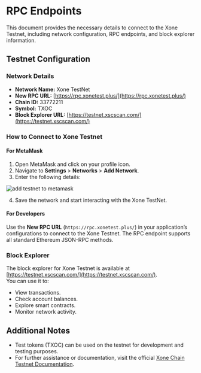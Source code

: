 # RPC Endpoints

This document provides the necessary details to connect to the Xone Testnet, including network configuration, RPC endpoints, and block explorer information.

## **Testnet Configuration**

### **Network Details**
- **Network Name:** Xone TestNet  
- **New RPC URL:** [https://rpc.xonetest.plus/](https://rpc.xonetest.plus/)  
- **Chain ID:** 33772211  
- **Symbol:** TXOC  
- **Block Explorer URL:** [https://testnet.xscscan.com/](https://testnet.xscscan.com/)  

### **How to Connect to Xone Testnet**

#### **For MetaMask**
1. Open MetaMask and click on your profile icon.
2. Navigate to **Settings** > **Networks** > **Add Network**.
3. Enter the following details:

![add testnet to metamask](public/metamask_testrpc.png)

4. Save the network and start interacting with the Xone TestNet.

#### **For Developers**
Use the **New RPC URL** (`https://rpc.xonetest.plus/`) in your application’s configurations to connect to the Xone Testnet. The RPC endpoint supports all standard Ethereum JSON-RPC methods.

### **Block Explorer**
The block explorer for Xone Testnet is available at [https://testnet.xscscan.com/](https://testnet.xscscan.com/).  
You can use it to:
- View transactions.
- Check account balances.
- Explore smart contracts.
- Monitor network activity.

## **Additional Notes**
- Test tokens (TXOC) can be used on the testnet for development and testing purposes.
- For further assistance or documentation, visit the official [Xone Chain Testnet Documentation](#).


